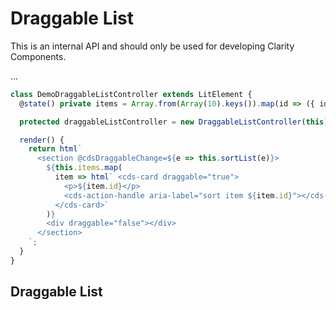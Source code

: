 
<Meta title="Internal API/Draggable List" />

# Draggable List

<cds-alert-group status="danger" cds-layout="m-b:lg">
  <cds-alert>This is an internal API and should only be used for developing Clarity Components.</cds-alert>
</cds-alert-group>

...

```typescript
class DemoDraggableListController extends LitElement {
  @state() private items = Array.from(Array(10).keys()).map(id => ({ id: `${id}` }));

  protected draggableListController = new DraggableListController(this);

  render() {
    return html`
      <section @cdsDraggableChange=${e => this.sortList(e)}>
        ${this.items.map(
          item => html` <cds-card draggable="true">
            <p>${item.id}</p>
            <cds-action-handle aria-label="sort item ${item.id}"></cds-action-handle>
          </cds-card>`
        )}
        <div draggable="false"></div>
      </section>
    `;
  }
}
```

## Draggable List

<Canvas>
  <Story id="internal-stories-controllers--draggable-list-controller" />
</Canvas>
